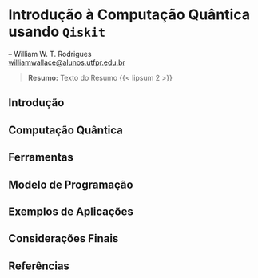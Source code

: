 # Introdução à Computação Quântica usando `Qiskit`

-- William W. T. Rodrigues <br>
<williamwallace@alunos.utfpr.edu.br>

> __Resumo:__
> Texto do Resumo {{< lipsum 2 >}}


## Introdução {#sec-quant-intro}

## Computação Quântica

## Ferramentas

## Modelo de Programação

## Exemplos de Aplicações

## Considerações Finais {#sec-quant-consid-finais}

## Referências